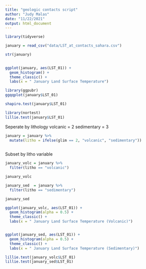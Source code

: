 ```yaml
---
title: "geologic contacts script"
author: "Judy Malas"
date: "11/22/2021"
output: html_document
---
```


```r

library(tidyverse)


```


```r
january = read_csv("data/LST_at_contacts_sahara.csv")

str(january)
  
```

```r

ggplot(january, aes(LST_01)) + 
  geom_histogram() +
  theme_classic() +
  labs(x = " January Land Surface Temperature")

```
```r
library(ggpubr)
ggqqplot(january$LST_01)


```

```r
shapiro.test(january$LST_01)

```


```r

library(nortest)
lillie.test(january$LST_01) 

```

Seperate by lithology
volcanic = 2 
sedimentary = 3
```r
january = january %>% 
  mutate(litho = ifelse(glim == 2, "volcanic", "sedimentary"))
           

```


Subset by litho variable 
```r

january_volc = january %>% 
  filter(litho == "volcanic")

january_volc 

january_sed  = january %>%  
  filter(litho == "sedimentary")

january_sed


```

```r

ggplot(january_volc, aes(LST_01)) + 
  geom_histogram(alpha = 0.5) +
  theme_classic() +
  labs(x = " January Land Surface Temperature (Volcanic)")


ggplot(january_sed, aes(LST_01)) + 
  geom_histogram(alpha = 0.5) +
  theme_classic() +
  labs(x = " January Land Surface Temperature (Sedimentary)")

```
```r

lillie.test(january_volc$LST_01) 
lillie.test(january_sed$LST_01) 

```

